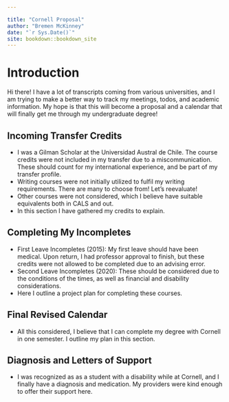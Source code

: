 ```yaml
--- 

title: "Cornell Proposal"
author: "Bremen McKinney"
date: "`r Sys.Date()`"
site: bookdown::bookdown_site
---
```


# Introduction

Hi there!  I have a lot of transcripts coming from various universities, and I am trying to make a better way to track my meetings, todos, and academic information.  My hope is that this will become a proposal and a calendar that will finally get me through my undergraduate degree!


## Incoming Transfer Credits

- I was a Gilman Scholar at the Universidad Austral de Chile.  The course credits were not included in my transfer due to a miscommunication.  These should count for my international experience, and be part of my transfer profile.
- Writing courses were not initially utilized to fulfil my writing requirements.  There are many to choose from!  Let's reevaluate!
- Other courses were not considered, which I believe have suitable equivalents both in CALS and out.
- In this section I have gathered my credits to explain.

## Completing My Incompletes

- First Leave Incompletes (2015): My first leave should have been medical.  Upon return, I had professor approval to finish, but these credits were not allowed to be completed due to an advising error.
- Second Leave Incompletes (2020): These should be considered due to the conditions of the times, as well as financial and disability considerations.
- Here I outline a project plan for completing these courses.

## Final Revised Calendar

- All this considered, I believe that I can complete my degree with Cornell in one semester.  I outline my plan in this section.


## Diagnosis and Letters of Support

- I was recognized as as a student with a disability while at Cornell, and I finally have a diagnosis and medication.  My providers were kind enough to offer their support here.


